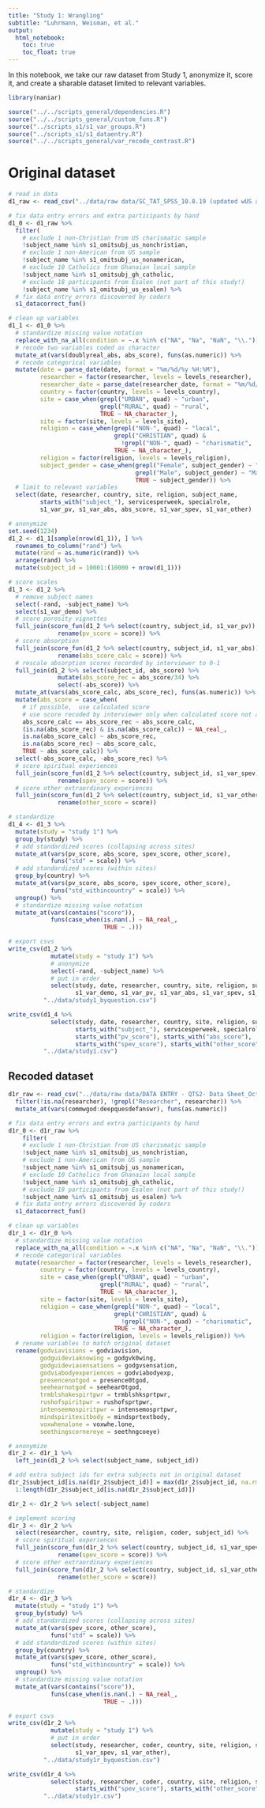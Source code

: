 ```yaml
---
title: "Study 1: Wrangling"
subtitle: "Luhrmann, Weisman, et al."
output: 
  html_notebook:
    toc: true
    toc_float: true
---
```


In this notebook, we take our raw dataset from Study 1, anonymize it, score it, and create a sharable dataset limited to relevant variables.

```r
library(naniar)
```


```r
source("../../scripts_general/dependencies.R")
source("../../scripts_general/custom_funs.R")
source("../scripts_s1/s1_var_groups.R")
source("../scripts_s1/s1_dataentry.R")
source("../../scripts_general/var_recode_contrast.R")
```

# Original dataset

```r
# read in data
d1_raw <- read_csv("../data/raw data/SC_TAT_SPSS_10.8.19 (updated wUS abs score).csv")
```

```r
# fix data entry errors and extra participants by hand
d1_0 <- d1_raw %>%
  filter(
    # exclude 1 non-Christian from US charismatic sample
    !subject_name %in% s1_omitsubj_us_nonchristian,
    # exclude 1 non-American from US sample
    !subject_name %in% s1_omitsubj_us_nonamerican,
    # exclude 10 Catholics from Ghanaian local sample
    !subject_name %in% s1_omitsubj_gh_catholic,
    # exclude 18 participants from Esalen (not part of this study!)
    !subject_name %in% s1_omitsubj_us_esalen) %>%
  # fix data entry errors discovered by coders
  s1_datacorrect_fun()
```

```r
# clean up variables
d1_1 <- d1_0 %>%
  # standardize missing value notation
  replace_with_na_all(condition = ~.x %in% c("NA", "Na", "NaN", "\\.")) %>%
  # recode two variables coded as character
  mutate_at(vars(doublyreal_abs, abs_score), funs(as.numeric)) %>%
  # recode categorical variables
  mutate(date = parse_date(date, format = "%m/%d/%y %H:%M"),
         researcher = factor(researcher, levels = levels_researcher),
         researcher_date = parse_date(researcher_date, format = "%m/%d/%y"),
         country = factor(country, levels = levels_country),
         site = case_when(grepl("URBAN", quad) ~ "urban",
                          grepl("RURAL", quad) ~ "rural",
                          TRUE ~ NA_character_),
         site = factor(site, levels = levels_site),
         religion = case_when(grepl("NON-", quad) ~ "local",
                              grepl("CHRISTIAN", quad) & 
                                !grepl("NON-", quad) ~ "charismatic",
                              TRUE ~ NA_character_),
         religion = factor(religion, levels = levels_religion),
         subject_gender = case_when(grepl("Female", subject_gender) ~ "Female",
                                    grepl("Male", subject_gender) ~ "Male",
                                    TRUE ~ subject_gender)) %>%
  # limit to relevant variables
  select(date, researcher, country, site, religion, subject_name,
         starts_with("subject_"), servicesperweek, specialrole,
         s1_var_pv, s1_var_abs, abs_score, s1_var_spev, s1_var_other)
```

```r
# anonymize
set.seed(1234)
d1_2 <- d1_1[sample(nrow(d1_1)), ] %>%
  rownames_to_column("rand") %>%
  mutate(rand = as.numeric(rand)) %>%
  arrange(rand) %>%
  mutate(subject_id = 10001:(10000 + nrow(d1_1)))
```

```r
# score scales
d1_3 <- d1_2 %>%
  # remove subject names
  select(-rand, -subject_name) %>%
  select(s1_var_demo) %>%
  # score porosity vignettes
  full_join(score_fun(d1_2 %>% select(country, subject_id, s1_var_pv)) %>%
              rename(pv_score = score)) %>%
  # score absorption
  full_join(score_fun(d1_2 %>% select(country, subject_id, s1_var_abs)) %>%
              rename(abs_score_calc = score)) %>%
  # rescale absorption scores recorded by interviewer to 0-1
  full_join(d1_2 %>% select(subject_id, abs_score) %>%
              mutate(abs_score_rec = abs_score/34) %>%
              select(-abs_score)) %>%
  mutate_at(vars(abs_score_calc, abs_score_rec), funs(as.numeric)) %>%
  mutate(abs_score = case_when(
    # if possible,  use calculated score
    # use score recoded by interviewer only when calculated score not available
    abs_score_calc == abs_score_rec ~ abs_score_calc,
    (is.na(abs_score_rec) & is.na(abs_score_calc)) ~ NA_real_,
    is.na(abs_score_calc) ~ abs_score_rec,
    is.na(abs_score_rec) ~ abs_score_calc,
    TRUE ~ abs_score_calc)) %>%
  select(-abs_score_calc, -abs_score_rec) %>%
  # score spiritual experiences
  full_join(score_fun(d1_2 %>% select(country, subject_id, s1_var_spev)) %>%
              rename(spev_score = score)) %>%
  # score other extraordinary experiences
  full_join(score_fun(d1_2 %>% select(country, subject_id, s1_var_other)) %>%
              rename(other_score = score))
```

```r
# standardize
d1_4 <- d1_3 %>%
  mutate(study = "study 1") %>%
  group_by(study) %>%
  # add standardized scores (collapsing across sites)
  mutate_at(vars(pv_score, abs_score, spev_score, other_score), 
            funs("std" = scale)) %>%
  # add standardized scores (within sites)
  group_by(country) %>%
  mutate_at(vars(pv_score, abs_score, spev_score, other_score), 
            funs("std_withincountry" = scale)) %>%
  ungroup() %>%
  # standardize missing value notation
  mutate_at(vars(contains("score")), 
            funs(case_when(is.nan(.) ~ NA_real_, 
                           TRUE ~ .)))
```

```r
# export csvs
write_csv(d1_2 %>% 
            mutate(study = "study 1") %>%
            # anonymize
            select(-rand, -subject_name) %>%
            # put in order
            select(study, date, researcher, country, site, religion, subject_id,
                   s1_var_demo, s1_var_pv, s1_var_abs, s1_var_spev, s1_var_other), 
          "../data/study1_byquestion.csv")

write_csv(d1_4 %>%
            select(study, date, researcher, country, site, religion, subject_id,
                   starts_with("subject_"), servicesperweek, specialrole,
                   starts_with("pv_score"), starts_with("abs_score"),
                   starts_with("spev_score"), starts_with("other_score")), 
          "../data/study1.csv")
```

## Recoded dataset

```r
d1r_raw <- read_csv("../data/raw data/DATA ENTRY - QTS2- Data Sheet_October 15.csv") %>%
  filter(!is.na(researcher), !grepl("Researcher", researcher)) %>%
  mutate_at(vars(commwgod:deepquesdefanswr), funs(as.numeric))
```

```r
# fix data entry errors and extra participants by hand
d1r_0 <- d1r_raw %>%
    filter(
    # exclude 1 non-Christian from US charismatic sample
    !subject_name %in% s1_omitsubj_us_nonchristian,
    # exclude 1 non-American from US sample
    !subject_name %in% s1_omitsubj_us_nonamerican,
    # exclude 10 Catholics from Ghanaian local sample
    !subject_name %in% s1_omitsubj_gh_catholic,
    # exclude 18 participants from Esalen (not part of this study!)
    !subject_name %in% s1_omitsubj_us_esalen) %>%
  # fix data entry errors discovered by coders
  s1_datacorrect_fun()
```

```r
# clean up variables
d1r_1 <- d1r_0 %>%
  # standardize missing value notation
  replace_with_na_all(condition = ~.x %in% c("NA", "Na", "NaN", "\\.")) %>%
  # recode categorical variables
  mutate(researcher = factor(researcher, levels = levels_researcher),
         country = factor(country, levels = levels_country),
         site = case_when(grepl("URBAN", quad) ~ "urban",
                          grepl("RURAL", quad) ~ "rural",
                          TRUE ~ NA_character_),
         site = factor(site, levels = levels_site),
         religion = case_when(grepl("NON-", quad) ~ "local",
                              grepl("CHRISTIAN", quad) & 
                                !grepl("NON-", quad) ~ "charismatic",
                              TRUE ~ NA_character_),
         religion = factor(religion, levels = levels_religion)) %>%
  # rename variables to match original dataset
  rename(godviavisions = godviavision,
         godguideviaknowing = godgvk0wing,
         godguideviasensations = godgvsensation,
         godviabodyexperiences = godviabodyexp,
         presencenotgod = presence0tgod,
         seehearnotgod = seehear0tgod,
         trmblshakespirtpwr = trmblshksprtpwr,
         rushofspiritpwr = rushofsprtpwr,
         intenseemospiritpwr = intensemosprtpwr,
         mindspiritexitbody = mindsprtextbody,
         voxwhenalone = voxwhe.lone,
         seethingscornereye = seethngcoeye)
```

```r
# anonymize
d1r_2 <- d1r_1 %>%
  left_join(d1_2 %>% select(subject_name, subject_id))

# add extra subject ids for extra subjects not in original dataset
d1r_2$subject_id[is.na(d1r_2$subject_id)] = max(d1r_2$subject_id, na.rm = T) + 
  1:length(d1r_2$subject_id[is.na(d1r_2$subject_id)])

d1r_2 <- d1r_2 %>% select(-subject_name)
```

```r
# implement scoring
d1r_3 <- d1r_2 %>%
  select(researcher, country, site, religion, coder, subject_id) %>%
  # score spiritual experiences
  full_join(score_fun(d1r_2 %>% select(country, subject_id, s1_var_spev)) %>%
              rename(spev_score = score)) %>%
  # score other extraordinary experiences
  full_join(score_fun(d1r_2 %>% select(country, subject_id, s1_var_other)) %>%
              rename(other_score = score))
```

```r
# standardize
d1r_4 <- d1r_3 %>%
  mutate(study = "study 1") %>%
  group_by(study) %>%
  # add standardized scores (collapsing across sites)
  mutate_at(vars(spev_score, other_score), 
            funs("std" = scale)) %>%
  # add standardized scores (within sites)
  group_by(country) %>%
  mutate_at(vars(spev_score, other_score), 
            funs("std_withincountry" = scale)) %>%
  ungroup() %>%
  # standardize missing value notation
  mutate_at(vars(contains("score")), 
            funs(case_when(is.nan(.) ~ NA_real_, 
                           TRUE ~ .)))
```

```r
# export csvs
write_csv(d1r_2 %>% 
            mutate(study = "study 1") %>%
            # put in order
            select(study, researcher, coder, country, site, religion, subject_id,
                   s1_var_spev, s1_var_other), 
          "../data/study1r_byquestion.csv")

write_csv(d1r_4 %>%
            select(study, researcher, coder, country, site, religion, subject_id,
                   starts_with("spev_score"), starts_with("other_score")), 
          "../data/study1r.csv")
```


